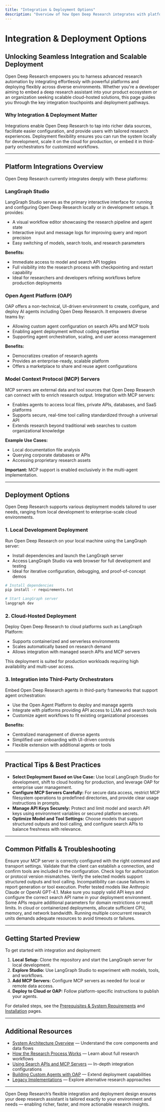 ```yaml
---
title: "Integration & Deployment Options"
description: "Overview of how Open Deep Research integrates with platforms such as LangGraph Studio, Open Agent Platform (OAP), and MCP servers. Summarize deployment avenues from local development to cloud-hosted environments and third-party agent orchestrators."
---
```


# Integration & Deployment Options

## Unlocking Seamless Integration and Scalable Deployment

Open Deep Research empowers you to harness advanced research automation by integrating effortlessly with powerful platforms and deploying flexibly across diverse environments. Whether you're a developer aiming to embed a deep research assistant into your product ecosystem or an organization seeking scalable cloud-hosted solutions, this page guides you through the key integration touchpoints and deployment pathways.

### Why Integration & Deployment Matter

Integrations enable Open Deep Research to tap into richer data sources, facilitate easier configuration, and provide users with tailored research experiences. Deployment flexibility ensures you can run the system locally for development, scale it on the cloud for production, or embed it in third-party orchestrators for customized workflows.

---

## Platform Integrations Overview

Open Deep Research currently integrates deeply with these platforms:

### LangGraph Studio

LangGraph Studio serves as the primary interactive interface for running and configuring Open Deep Research locally or in development setups. It provides:

- A visual workflow editor showcasing the research pipeline and agent state
- Interactive input and message logs for improving query and report precision
- Easy switching of models, search tools, and research parameters

**Benefits:**
- Immediate access to model and search API toggles
- Full visibility into the research process with checkpointing and restart capability
- Ideal for researchers and developers refining workflows before production deployments

### Open Agent Platform (OAP)

OAP offers a non-technical, UI-driven environment to create, configure, and deploy AI agents including Open Deep Research. It empowers diverse teams by:

- Allowing custom agent configuration on search APIs and MCP tools
- Enabling agent deployment without coding expertise
- Supporting agent orchestration, scaling, and user access management

**Benefits:**
- Democratizes creation of research agents
- Provides an enterprise-ready, scalable platform
- Offers a marketplace to share and reuse agent configurations

### Model Context Protocol (MCP) Servers

MCP servers are external data and tool sources that Open Deep Research can connect with to enrich research output. Integration with MCP servers:

- Enables agents to access local files, private APIs, databases, and SaaS platforms
- Supports secure, real-time tool calling standardized through a universal API
- Extends research beyond traditional web searches to custom organizational knowledge

**Example Use Cases:**
- Local documentation file analysis
- Querying corporate databases or APIs
- Accessing proprietary research assets

**Important:** MCP support is enabled exclusively in the multi-agent implementation.

---

## Deployment Options

Open Deep Research supports various deployment models tailored to user needs, ranging from local development to enterprise-scale cloud environments.

### 1. Local Development Deployment

Run Open Deep Research on your local machine using the LangGraph server:

- Install dependencies and launch the LangGraph server
- Access LangGraph Studio via web browser for full development and testing
- Ideal for iterative configuration, debugging, and proof-of-concept demos

```bash
# Install dependencies
pip install -r requirements.txt

# Start LangGraph server
langgraph dev
```

### 2. Cloud-Hosted Deployment

Deploy Open Deep Research to cloud platforms such as LangGraph Platform:

- Supports containerized and serverless environments
- Scales automatically based on research demand
- Allows integration with managed search APIs and MCP servers

This deployment is suited for production workloads requiring high availability and multi-user access.

### 3. Integration into Third-Party Orchestrators

Embed Open Deep Research agents in third-party frameworks that support agent orchestration:

- Use the Open Agent Platform to deploy and manage agents
- Integrate with platforms providing API access to LLMs and search tools
- Customize agent workflows to fit existing organizational processes

**Benefits:**
- Centralized management of diverse agents
- Simplified user onboarding with UI-driven controls
- Flexible extension with additional agents or tools

---

## Practical Tips & Best Practices

- **Select Deployment Based on Use Case:** Use local LangGraph Studio for development, shift to cloud hosting for production, and leverage OAP for enterprise user management.
- **Configure MCP Servers Carefully:** For secure data access, restrict MCP filesystem operations to predefined directories, and provide clear usage instructions in prompts.
- **Manage API Keys Securely:** Protect and limit model and search API keys using environment variables or secured platform secrets.
- **Optimize Model and Tool Settings:** Choose models that support structured outputs and tool calling, and configure search APIs to balance freshness with relevance.

---

## Common Pitfalls & Troubleshooting

<AccordionGroup title="Common Integration and Deployment Challenges">
<Accordion title="MCP Server Connectivity Issues">
Ensure your MCP server is correctly configured with the right command and transport settings. Validate that the client can establish a connection, and confirm tools are included in the configuration. Check logs for authorization or protocol version mismatches.
</Accordion>
<Accordion title="Model Compatibility Problems">
Verify the selected models support structured outputs and tool calling. Incompatibility can cause failures in report generation or tool execution. Prefer tested models like Anthropic Claude or OpenAI GPT-4.1.
</Accordion>
<Accordion title="Search API Misconfiguration">
Make sure you supply valid API keys and configure the correct search API name in your deployment environment. Some APIs require additional parameters for domain restrictions or result limits.
</Accordion>
<Accordion title="Deployment Environment Resource Constraints">
In cloud or containerized deployments, allocate sufficient CPU, memory, and network bandwidth. Running multiple concurrent research units demands adequate resources to avoid timeouts or failures.
</Accordion>
</AccordionGroup>

---

## Getting Started Preview

To get started with integration and deployment:

1. **Local Setup:** Clone the repository and start the LangGraph server for local development.
2. **Explore Studio:** Use LangGraph Studio to experiment with models, tools, and workflows.
3. **Add MCP Servers:** Configure MCP servers as needed for local or remote data access.
4. **Deploy to Cloud or OAP:** Follow platform-specific instructions to publish your agents.

For detailed steps, see the [Prerequisites & System Requirements](/getting-started/setup-basics/prerequisites-system-requirements) and [Installation](/getting-started/setup-basics/installation) pages.

---

## Additional Resources

- [System Architecture Overview](/overview/architecture-and-features/system-architecture) — Understand the core components and data flows
- [How the Research Process Works](/overview/architecture-and-features/how-research-flows) — Learn about full research workflows
- [Using Search APIs and MCP Servers](/guides/integration-patterns/using-search-mcp-models) — In-depth integration configurations
- [Building Custom Agents with OAP](/guides/integration-patterns/custom-agents-oap) — Extend deployment capabilities
- [Legacy Implementations](/overview/getting-started-intro/core-concepts-and-terminology) — Explore alternative research approaches

---

Open Deep Research’s flexible integration and deployment design ensures your deep research assistant is tailored exactly to your environment and needs — enabling richer, faster, and more actionable research insights.
